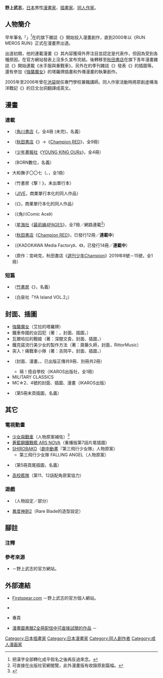 {{multiple issues|

{{blpsources|time=2016-06-28T04:37:52+00:00}}
{{Notability Unreferenced|time=2016-06-28T04:37:52+00:00}}

}}
{{Infobox 漫畫家
| 姓名               = 野上武志
| 職業               = [[漫畫家|漫畫家]]、[[插畫家|插畫家]]
| 圖像               = 
| 圖像大小           = 
| 圖像說明           = 
| 本名               = 
| 日語原文           = 
| 英文名             = 
| 假名               = のがみ たけし
| 羅馬字             = Nogami Takeshi
| 性別               =
| 國籍               = {{JPN}}
| 出生日期           = 
| 出生地點           = 
| 逝世日期           = 
| 逝世地點           = 
| 活躍時期           = 2000年－
| 類型               = [[戰爭|戰爭]]
| 出道作品           = 
| 代表作品           = 
| 獎項               = 
| 簽名               = 
| 官方網站           = [http://www.firstspear.com/ Firstspear.com] {{ja icon}}
| 附註               = 
}}
{{japanese|japanese=野上 武志|kana=のがみ たけし|romaji=Nogami Takeshi}}
'''野上武志'''{{bd||||}}，[[日本|日本]]男性[[漫畫家|漫畫家]]、[[插畫家|插畫家]]、[[同人誌|同人作家]]。

== 人物簡介 ==
早年筆名「'''{{lang|ja|しけたみがの}}'''」<ref group="注">把漢字全部轉化成平假名之後再反過來念。</ref>在{{link-ja|BiBLOS (出版社)|ビブロス (出版社)|BiBLOS}}的旗下雜誌《{{lang|ja|カラフル満福星}}》開始投入漫畫創作，直到2000年以《RUN MEROS RUN》正式在漫畫界出道。

出道初期，他的連載漫畫《{{link-ja|鋼鐵少女們|鋼鉄の少女たち}}》其內容獲得外界注目並認定是代表作，但因為受到各種原因，在官方網站發表上沒多久宣布完結。後轉移至[[秋田書店|秋田書店]]在旗下青年漫畫雜誌《{{link-ja|Champion RED草莓|チャンピオンRED いちご}}》開始連載《水手服與重戰車》，另外在{{link-ja|IKAROS出版|イカロス出版}}的季刊雜誌《{{lang|ja|{{link-ja|MC☆あくしず|MC☆あくしず}}}}》發表《{{link-ja|萌！戰車學校|萌えよ!戦車学校}}》的插圖等。還有參加《[[強襲魔女|強襲魔女]]》的塔羅牌插畫和外傳漫畫的執筆創作。

2005年至2006年曾在[[池袋|池袋]]就任專門學校兼職講師。同人作家活動時將原創虛構海洋戰記《{{link-ja|蒼海世紀|蒼海の世紀}}》的日文台詞翻譯成英文。

== 漫畫 ==
=== 連載 ===
* {{nihongo|{{link-ja|鋼鐵少女們|鋼鉄の少女たち}}|鋼鉄の少女たち}}（[[角川書店|角川書店]]《{{link-ja|ACE桃組|エース桃組}}，全4冊 (未完)，'''{{lang|ja|しけたみがの}}'''名義）
* {{nihongo|水手服與重戰車|セーラー服と重戦車}}（[[秋田書店|秋田書店]]《{{link-ja|Champion RED草莓|チャンピオンRED いちご}}》→《[[Champion_RED|Champion RED]]》，全9冊）
* {{nihongo|月之海的公主|月の海のるあ}}（[[少年畫報社|少年畫報社]]《[[YOUNG_KING_OURs|YOUNG KING OURs]]》，全4冊）
* {{nihongo|用[[Photoshop|Photoshop]]來畫{{link-ja|數位漫畫|デジタルコミック}}吧！數位漫畫入門|Photoshopでデジタルコミックを描こう！デジタルコミック入門}}（BORN數位，'''{{lang|ja|しけたみがの}}'''名義）
* 大和撫子〇〇七（{{link-ja|富士美出版|辰巳出版}}、{{link-ja|COMIC企鵝俱樂部|COMICペンギンクラブ|企鵝俱樂部山賊版}}，全1冊）
* {{nihongo|水手服劍鬥姬 嵐|セーラー剣闘姫 嵐}}（竹書房《{{lang|ja|グラマン}}撃！》，未出單行本）
* {{nihongo|{{link-ja|蒼海世紀|蒼海の世紀}}|蒼海の世紀}}（[[JIVE|JIVE]]，商業單行本化的同人作品）
* {{nihongo|[[強襲魔女|強襲魔女]] 阿非利加的魔女|ストライクウィッチーズ アフリカの魔女}}（《{{link-ja|角川Comic Ace|KADOKAWAの漫画レーベル}}》，商業單行本化的同人作品）
* {{nihongo|強襲魔女 安道爾的魔女|ストライクウィッチーズ アンドラの魔女}}（《角川Comic Ace》）
* {{nihongo|{{link-ja|陸戰少女小弓|まりんこゆみ}}|まりんこゆみ}}（[[星海社|星海社]]《[[最前線|最前線4PAGES]]》，全7冊／網路連載<ref group="注">可直接在出版社官網閱覽，此外漫畫版有收錄原創篇幅。</ref>）
* {{nihongo|{{link-ja|紫電改的真紀|紫電改のマキ}}|紫電改のマキ}}（[[秋田書店|秋田書店]]《[[Champion_RED|Champion RED]]》，已發行12冊／'''連載中'''）
* {{nihongo|[[少女與戰車|少女與戰車 彩帶武者]]|ガールズ&パンツァー リボンの武者}}（《KADOKAWA Media Factory》、《{{link-ja|Monthlu Comic Flapper|コミックフラッパー}}》，已發行14冊／'''連載中'''）
* {{nihongo|TV動畫創作秘話 ～手塚治虫與製作動畫的年輕族群～|TVアニメ創作秘話 ～手塚治虫とアニメを作った若者たち～}}（原作：宮﨑克，秋田書店《[[週刊少年Champion|週刊少年Champion]]》2019年8號－15號，全1冊）

=== 短篇 ===
<!--依照官網列出的實績簡歷列出。-->
* {{nihongo|SLOT★STAR|スロット★スター}}（[[竹書房|竹書房]]《{{link-ja|Super Pachislot 777|スーパーパチスロ777}}》，'''{{lang|ja|しけたみがの}}'''名義）
* {{nihongo|仙后座的願望|カシオペアに願いを}}（白泉社「YA Island VOL.2」）

== 封面、插圖 ==
<!--部分依照官網列出的實績簡歷列出。-->
* [[強襲魔女|強襲魔女]]（艾拉的塔羅牌）
* 鐵車帝國的女囚犯（著：{{link-ja|吉田親司|吉田親司}}，封面、插圖，{{link-ja|二見書房|二見書房}}）
* 瓦爾哈拉的戰姬（著：深闇文貴，封面、插圖，{{link-ja|KK Bestsellers|ベストセラーズ}}）
* 鐵克諾流行美少女的製作方法（著：齋藤久師，封面，RittorMusic）
* 突入！痛戰車小隊（著：吉岡平，封面、插圖，{{link-ja|朝日小說|朝日ノベルス}}）
* {{link-ja|萌！戰車學校|萌えよ!戦車学校}}（封面、漫畫，{{link-ja|IKAROS出版|イカロス出版}}，已出版正傳共9冊、別冊共2冊）
** 萌！陸自學校（IKAROS出版社，全1冊）
* MILITARY CLASSICS
* MC☆{{lang|ja|あくしず}}2、4號的封面、插圖、漫畫（IKAROS出版）
* {{link-ja|星環守護者|皇国の守護者}}（第5冊末頁插圖，'''{{lang|ja|しけたみがの}}'''名義）

== 其它 ==
=== 電視動畫 ===
* [[少女與戰車|少女與戰車]]（人物原案補佐）<ref>{{cite web|url=https://anime.eiga.com/program/102868/|title=少女與戰車：作品情報|publisher=Anime Hack|accessdate=2020-07-22|language=ja|archive-date=2021-05-18|archive-url=https://web.archive.org/web/20210518162844/https://anime.eiga.com/program/102868/|dead-url=no}}</ref>
* [[蒼藍鋼鐵戰艦|蒼藍鋼鐵戰艦 ARS NOVA]]（重播版第7話片尾插圖）
* [[SHIROBAKO|SHIROBAKO]]（[[戲中戲|劇中動畫]]『第三飛行少女隊』人物原案）
** 第三飛行少女隊 FALLING ANGEL（人物原案）
* {{link-ja|皇國守護者|皇国の守護者}}（第5冊頁尾插圖，'''{{lang|ja|しけたみがの}}'''名義）
* [[高校艦隊|高校艦隊]]（第11、12話配角原案協力）

=== 遊戲 ===
* {{link-ja|軍事姬大戰|ミリ姫大戦}}（人物設定／部分）
* [[異度神劍2|異度神劍2]]（Rare Blade的造型設定）

== 腳註 ==
=== 注釋 ===
{{reflist|group="注"}}

=== 參考來源 ===
* {{lang|ja|[http://www.firstspear.com/main/profile.html 【Profile】漫画家としての仕事実績（Firstspear.com）]}}－野上武志的官方網站。
{{reflist}}

== 外部連結 ==
* [http://www.firstspear.com/ Firstspear.com] {{Wayback|url=http://www.firstspear.com/ |date=20210430095014 }} {{ja icon}}－野上武志的官方個人網站。
* {{Twitter|takeshi_nogami}} {{ja icon}}
* {{pixiv|55902}}專頁 {{ja icon}}
* [http://www.mangaz.com/title/index?query=しけたみがの 漫畫圖書館Z全冊配信中可直接試閱的作品] {{Wayback|url=http://www.mangaz.com/title/index?query= |date=20201229052941 }} {{ja icon}}－{{link-ja|J-Comi|Jコミ|漫畫圖書館Z公式官網 (舊名J-Comi)}}

{{Normdaten}}
{{DEFAULTSORT:Nogami Takeshi}}
[[Category:日本插畫家|Category:日本插畫家]]
[[Category:日本漫畫家|Category:日本漫畫家]]
[[Category:同人創作者|Category:同人創作者]]
[[Category:成人漫画家|Category:成人漫画家]]